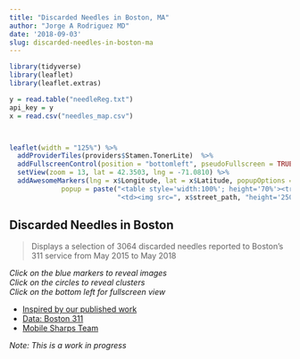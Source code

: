 ```yaml
---
title: "Discarded Needles in Boston, MA"
author: "Jorge A Rodriguez MD"
date: '2018-09-03'
slug: discarded-needles-in-boston-ma
---
```


```r
library(tidyverse)
library(leaflet)
library(leaflet.extras)

y = read.table("needleReg.txt")
api_key = y
x = read.csv("needles_map.csv")



leaflet(width = "125%") %>% 
  addProviderTiles(providers$Stamen.TonerLite)  %>% 
  addFullscreenControl(position = "bottomleft", pseudoFullscreen = TRUE) %>% 
  setView(zoom = 13, lat = 42.3503, lng = -71.0810) %>% 
  addAwesomeMarkers(lng = x$Longitude, lat = x$Latitude, popupOptions = popupOptions(minWidth = 500), clusterOptions = markerClusterOptions(showCoverageOnHover = F),
             popup = paste("<table style='width:100%'; height='70%'><tr><td><img src=", x$SubmittedPhoto, "height='250' width='250'><h4>Discarded Needle</br></h4>", x$open_dt,"<br>", x$Source, "</td>", 
                           "<td><img src=", x$street_path, "height='250' width='250'><h4>Street View</br></h4>Google Street View</td></tr></table>"))
```

## Discarded Needles in Boston
>Displays a selection of 3064 discarded needles reported to Boston's 311 service from May 2015 to May 2018

*Click on the blue markers to reveal images*  
*Click on the circles to reveal clusters*  
*Click on the bottom left for fullscreen view*

* [Inspired by our published work](https://www.ncbi.nlm.nih.gov/m/pubmed/30138067/)
* [Data: Boston 311](https://data.boston.gov/dataset/311-service-requests)
* [Mobile Sharps Team](http://www.bphc.org/whatwedo/Recovery-Services/services-for-active-users/Pages/Safe-Needle-and-Syringe-Disposal.aspx)

*Note: This is a work in progress*

